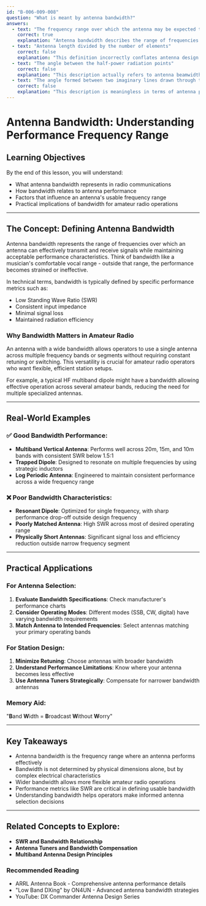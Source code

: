 ```yaml
---
id: "B-006-009-008"
question: "What is meant by antenna bandwidth?"
answers:
  - text: "The frequency range over which the antenna may be expected to perform well"
    correct: true
    explanation: "Antenna bandwidth describes the range of frequencies where an antenna maintains acceptable performance characteristics, typically defined by specific parameters like low SWR (standing wave ratio), high efficiency, and minimal signal loss. This range allows an amateur radio operator to use the antenna effectively across multiple frequencies without significant degradation of signal transmission or reception."
  - text: "Antenna length divided by the number of elements"
    correct: false
    explanation: "This definition incorrectly conflates antenna design geometry with bandwidth. While the number of elements and antenna length can influence performance, they do not directly calculate bandwidth. An antenna's bandwidth is determined by its electrical characteristics, impedance matching, and design parameters, not a simple mathematical division."
  - text: "The angle between the half-power radiation points"
    correct: false
    explanation: "This description actually refers to antenna beamwidth, which is a different concept related to the antenna's directional radiation pattern. Bandwidth specifically describes frequency performance range, not angular radiation characteristics. While related to antenna performance, beamwidth and bandwidth are distinct technical measurements."
  - text: "The angle formed between two imaginary lines drawn through the ends of the elements"
    correct: false
    explanation: "This description is meaningless in terms of antenna performance and does not relate to any standard antenna measurement. It appears to be a randomly constructed technical-sounding phrase with no actual electromagnetic or antenna engineering significance."
---
```


# Antenna Bandwidth: Understanding Performance Frequency Range

## Learning Objectives
By the end of this lesson, you will understand:
- What antenna bandwidth represents in radio communications
- How bandwidth relates to antenna performance
- Factors that influence an antenna's usable frequency range
- Practical implications of bandwidth for amateur radio operations

---

## The Concept: Defining Antenna Bandwidth

Antenna bandwidth represents the range of frequencies over which an antenna can effectively transmit and receive signals while maintaining acceptable performance characteristics. Think of bandwidth like a musician's comfortable vocal range - outside that range, the performance becomes strained or ineffective.

In technical terms, bandwidth is typically defined by specific performance metrics such as:
- Low Standing Wave Ratio (SWR)
- Consistent input impedance
- Minimal signal loss
- Maintained radiation efficiency

### Why Bandwidth Matters in Amateur Radio

An antenna with a wide bandwidth allows operators to use a single antenna across multiple frequency bands or segments without requiring constant retuning or switching. This versatility is crucial for amateur radio operators who want flexible, efficient station setups.

For example, a typical HF multiband dipole might have a bandwidth allowing effective operation across several amateur bands, reducing the need for multiple specialized antennas.

---

## Real-World Examples

### ✅ Good Bandwidth Performance:
- **Multiband Vertical Antenna**: Performs well across 20m, 15m, and 10m bands with consistent SWR below 1.5:1
- **Trapped Dipole**: Designed to resonate on multiple frequencies by using strategic inductors
- **Log Periodic Antenna**: Engineered to maintain consistent performance across a wide frequency range

### ❌ Poor Bandwidth Characteristics:
- **Resonant Dipole**: Optimized for single frequency, with sharp performance drop-off outside design frequency
- **Poorly Matched Antenna**: High SWR across most of desired operating range
- **Physically Short Antennas**: Significant signal loss and efficiency reduction outside narrow frequency segment

---

## Practical Applications

### For Antenna Selection:
1. **Evaluate Bandwidth Specifications**: Check manufacturer's performance charts
2. **Consider Operating Modes**: Different modes (SSB, CW, digital) have varying bandwidth requirements
3. **Match Antenna to Intended Frequencies**: Select antennas matching your primary operating bands

### For Station Design:
1. **Minimize Retuning**: Choose antennas with broader bandwidth
2. **Understand Performance Limitations**: Know where your antenna becomes less effective
3. **Use Antenna Tuners Strategically**: Compensate for narrower bandwidth antennas

### Memory Aid:
"**B**and **W**idth = **B**roadcast **W**ithout **W**orry"

---

## Key Takeaways

- Antenna bandwidth is the frequency range where an antenna performs effectively
- Bandwidth is not determined by physical dimensions alone, but by complex electrical characteristics
- Wider bandwidth allows more flexible amateur radio operations
- Performance metrics like SWR are critical in defining usable bandwidth
- Understanding bandwidth helps operators make informed antenna selection decisions

---

## Related Concepts to Explore:
- **SWR and Bandwidth Relationship**
- **Antenna Tuners and Bandwidth Compensation**
- **Multiband Antenna Design Principles**

### Recommended Reading
- ARRL Antenna Book - Comprehensive antenna performance details
- "Low Band DXing" by ON4UN - Advanced antenna bandwidth strategies
- YouTube: DX Commander Antenna Design Series